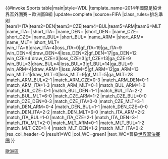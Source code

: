 {{#invoke:Sports table|main|style=WDL
|template_name=2014年國際足協世界盃外圍賽 – 歐洲區B組
|update=complete
|source=FIFA
|class_rules=排名準則
|team1=ITA|team2=DEN|team3=CZE|team4=BUL|team5=ARM|team6=MLT
|name_ITA={{fb|ITA}} |short_ITA={{flagdeco|ITA}}
|name_DEN={{fb|DEN}} |short_DEN={{flagdeco|DEN}}
|name_CZE={{fb|CZE}} |short_CZE={{flagdeco|CZE}}
|name_BUL={{fb|BUL}} |short_BUL={{flagdeco|BUL}}
|name_ARM={{fb|ARM}} |short_ARM={{flagdeco|ARM}}
|name_MLT={{fb|MLT}} |short_MLT={{flagdeco|MLT}}
|win_ITA=6|draw_ITA=4|loss_ITA=0|gf_ITA=19|ga_ITA=9
|win_DEN=4|draw_DEN=4|loss_DEN=2|gf_DEN=17|ga_DEN=12
|win_CZE=4|draw_CZE=3|loss_CZE=3|gf_CZE=13|ga_CZE=9
|win_BUL=3|draw_BUL=4|loss_BUL=3|gf_BUL=14|ga_BUL=9
|win_ARM=4|draw_ARM=1|loss_ARM=5|gf_ARM=12|ga_ARM=13
|win_MLT=1|draw_MLT=0|loss_MLT=9|gf_MLT=5|ga_MLT=28
|match_ARM_BUL=2-1
|match_ARM_CZE=0-3
|match_ARM_DEN=0-1
|match_ARM_ITA=1-3
|match_ARM_MLT=0-1
|match_BUL_ARM=1-0
|match_BUL_CZE=0-1
|match_BUL_DEN=1-1
|match_BUL_ITA=2-2
|match_BUL_MLT=6-0
|match_CZE_ARM=1-2
|match_CZE_BUL=0-0
|match_CZE_DEN=0-3
|match_CZE_ITA=0-0
|match_CZE_MLT=3-1
|match_DEN_ARM=0-4
|match_DEN_BUL=1-1
|match_DEN_CZE=0-0
|match_DEN_ITA=2-2
|match_DEN_MLT=6-0
|match_ITA_ARM=2-2
|match_ITA_BUL=1-0
|match_ITA_CZE=2-1
|match_ITA_DEN=3-1
|match_ITA_MLT=2-0
|match_MLT_ARM=0-1
|match_MLT_BUL=1-2
|match_MLT_CZE=1-4
|match_MLT_DEN=1-2
|match_MLT_ITA=0-2
|res_col_header=Q
|result1=WC
|col_WC=green1  |text_WC=晉級[[2014年國際足協世界盃|世界盃決賽圈]]
}}<noinclude>
[[Category:2014年世界盃外圍賽|歐洲區]]
</noinclude>